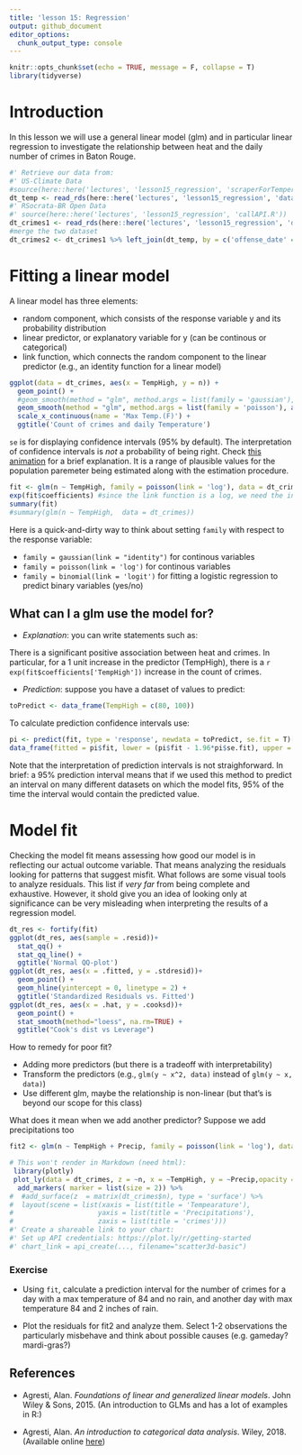 ```yaml
---
title: 'lesson 15: Regression'
output: github_document
editor_options: 
  chunk_output_type: console
---
```


```r
knitr::opts_chunk$set(echo = TRUE, message = F, collapse = T)
library(tidyverse)
```

# Introduction

In this lesson we will use a general linear model (glm) and in particular linear regression to investigate the relationship between heat and the daily number of crimes in Baton Rouge.


```r
#' Retrieve our data from:
#' US-Climate Data
#source(here::here('lectures', 'lesson15_regression', 'scraperForTemperature.R'))
dt_temp <- read_rds(here::here('lectures', 'lesson15_regression', 'data', 'temperatures.rds'))
#' RSocrata-BR Open Data
#' source(here::here('lectures', 'lesson15_regression', 'callAPI.R'))
dt_crimes1 <- read_rds(here::here('lectures', 'lesson15_regression', 'data', 'crimes.rds'))
#merge the two dataset
dt_crimes2 <- dt_crimes1 %>% left_join(dt_temp, by = c('offense_date' = 'Day'))
```

# Fitting a linear model

A linear model has three elements:

 - random component, which consists of the response variable y and its probability distribution
 - linear predictor, or explanatory variable for y (can be continous or categorical)
 - link function, which connects the random component to the linear predictor (e.g., an identity function for a linear model)

```r
ggplot(data = dt_crimes, aes(x = TempHigh, y = n)) +
  geom_point() +
  #geom_smooth(method = "glm", method.args = list(family = 'gaussian'), aes(color = "gaussian"), se = F) +
  geom_smooth(method = "glm", method.args = list(family = 'poisson'), aes(color = "poisson"), se = T) +
  scale_x_continuous(name = 'Max Temp.(F)') +
  ggtitle('Count of crimes and daily Temperature') 
```

`se` is for displaying confidence intervals (95% by default). The interpretation of confidence intervals is *not* a probability of being right. Check [this animation](http://rpsychologist.com/d3/CI/) for a brief explanation. It is a range of plausible values for the population paremeter being estimated along with the estimation procedure.


```r
fit <- glm(n ~ TempHigh, family = poisson(link = 'log'), data = dt_crimes)
exp(fit$coefficients) #since the link function is a log, we need the inverse => exp 
summary(fit)
#summary(glm(n ~ TempHigh,  data = dt_crimes))
```


Here is a quick-and-dirty way to think about setting `family` with respect to the response variable:

 - `family = gaussian(link = "identity")` for continous variables
 - `family = poisson(link = 'log')` for continous variables
 - `family = binomial(link = 'logit')` for fitting a logistic regression to predict binary variables (yes/no) 


## What can I a glm use the model for?

- *Explanation*: you can write statements such as:

There is a significant positive association between heat and crimes. In particular, for a 1 unit increase in the predictor (TempHigh), there is a `r exp(fit$coefficients['TempHigh'])` increase in the count of crimes.

- *Prediction*: suppose you have a dataset of values to predict:

```r
toPredict <- data_frame(TempHigh = c(80, 100))
```

To calculate prediction confidence intervals use:

```r
pi <- predict(fit, type = 'response', newdata = toPredict, se.fit = T)[1:2] #95% prediction interval = -1.96*se< y-hat < + 1.96*se
data_frame(fitted = pi$fit, lower = (pi$fit - 1.96*pi$se.fit), upper = (pi$fit + 1.96*pi$se.fit))
```

Note that the interpretation of prediction intervals is not straighforward. In brief: a 95% prediction interval means that if we used this method to predict an interval on many different datasets on which the model fits, 95% of the time the interval would contain the predicted value.


# Model fit

Checking the model fit means assessing how good our model is in reflecting our actual outcome variable. That means analyzing the residuals looking for patterns that suggest misfit. What follows are some visual tools to analyze residuals. This list if *very far* from being complete and exhaustive. However, it shold give you an idea of looking only at significance can be very misleading when interpreting the results of a regression model.

```r
dt_res <- fortify(fit)
ggplot(dt_res, aes(sample = .resid))+
  stat_qq() + 
  stat_qq_line() +
  ggtitle('Normal QQ-plot')
ggplot(dt_res, aes(x = .fitted, y = .stdresid))+
  geom_point() + 
  geom_hline(yintercept = 0, linetype = 2) +
  ggtitle('Standardized Residuals vs. Fitted')
ggplot(dt_res, aes(x = .hat, y = .cooksd))+
  geom_point() + 
  stat_smooth(method="loess", na.rm=TRUE) +
  ggtitle("Cook's dist vs Leverage")
```


How to remedy for poor fit?

 - Adding more predictors (but there is a tradeoff with interpretability)
 - Transform the predictors (e.g., `glm(y ~ x^2, data)` instead of `glm(y ~ x, data)`)
 - Use different glm, maybe the relationship is non-linear (but that's is beyond our scope for this class)
 

What does it mean when we add another predictor? Suppose we add precipitations too

```r
fit2 <- glm(n ~ TempHigh + Precip, family = poisson(link = 'log'), data = dt_crimes)
```


```r
# This won't render in Markdown (need html):
 library(plotly)
 plot_ly(data = dt_crimes, z = ~n, x = ~TempHigh, y = ~Precip,opacity = 0.5) %>%
  add_markers( marker = list(size = 2)) %>%
#  #add_surface(z  = matrix(dt_crimes$n), type = 'surface') %>%
#  layout(scene = list(xaxis = list(title = 'Tempearature'),
#                     yaxis = list(title = 'Precipitations'),
#                     zaxis = list(title = 'crimes')))
#' Create a shareable link to your chart:
#' Set up API credentials: https://plot.ly/r/getting-started
#' chart_link = api_create(..., filename="scatter3d-basic")
```


### Exercise

 - Using `fit`, calculate a prediction interval for the number of crimes for a day with a max temperature of 84 and no rain, and another day with max temperature 84 and 2 inches of rain.
 
 - Plot the residuals for fit2 and analyze them. Select 1-2 observations the particularly misbehave and think about possible causes (e.g. gameday? mardi-gras?)


## References

- Agresti, Alan. *Foundations of linear and generalized linear models*. John Wiley & Sons, 2015. (An introduction to GLMs and has a lot of examples in R:)

- Agresti, Alan. *An introduction to categorical data analysis*. Wiley, 2018.  (Available online [here](https://mregresion.files.wordpress.com/2012/08/agresti-introduction-to-categorical-data.pdf))




